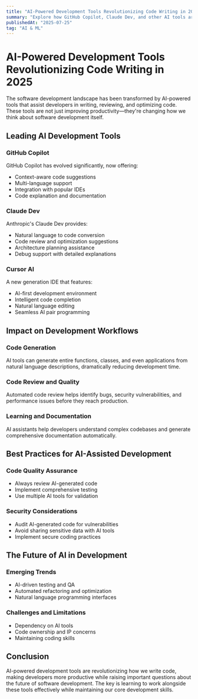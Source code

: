 ```yaml
---
title: "AI-Powered Development Tools Revolutionizing Code Writing in 2025"
summary: "Explore how GitHub Copilot, Claude Dev, and other AI tools are transforming software development workflows."
publishedAt: "2025-07-25"
tag: "AI & ML"
---
```


# AI-Powered Development Tools Revolutionizing Code Writing in 2025

The software development landscape has been transformed by AI-powered tools that assist developers in writing, reviewing, and optimizing code. These tools are not just improving productivity—they're changing how we think about software development itself.

## Leading AI Development Tools

### GitHub Copilot
GitHub Copilot has evolved significantly, now offering:
- Context-aware code suggestions
- Multi-language support
- Integration with popular IDEs
- Code explanation and documentation

### Claude Dev
Anthropic's Claude Dev provides:
- Natural language to code conversion
- Code review and optimization suggestions
- Architecture planning assistance
- Debug support with detailed explanations

### Cursor AI
A new generation IDE that features:
- AI-first development environment
- Intelligent code completion
- Natural language editing
- Seamless AI pair programming

## Impact on Development Workflows

### Code Generation
AI tools can generate entire functions, classes, and even applications from natural language descriptions, dramatically reducing development time.

### Code Review and Quality
Automated code review helps identify bugs, security vulnerabilities, and performance issues before they reach production.

### Learning and Documentation
AI assistants help developers understand complex codebases and generate comprehensive documentation automatically.

## Best Practices for AI-Assisted Development

### Code Quality Assurance
- Always review AI-generated code
- Implement comprehensive testing
- Use multiple AI tools for validation

### Security Considerations
- Audit AI-generated code for vulnerabilities
- Avoid sharing sensitive data with AI tools
- Implement secure coding practices

## The Future of AI in Development

### Emerging Trends
- AI-driven testing and QA
- Automated refactoring and optimization
- Natural language programming interfaces

### Challenges and Limitations
- Dependency on AI tools
- Code ownership and IP concerns
- Maintaining coding skills

## Conclusion

AI-powered development tools are revolutionizing how we write code, making developers more productive while raising important questions about the future of software development. The key is learning to work alongside these tools effectively while maintaining our core development skills.
